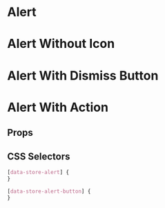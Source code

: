 

# Alert

<Canvas>
  <Story id="molecules-alert--alert" />
</Canvas>

# Alert Without Icon

<Canvas>
  <Story id="molecules-alert--alert-without-icon" />
</Canvas>

# Alert With Dismiss Button

<Canvas>
  <Story id="molecules-alert--alert-with-dismiss-button" />
</Canvas>

# Alert With Action

<Canvas>
  <Story id="molecules-alert--alert-with-action" />
</Canvas>

## Props

<ArgsTable of={Alert} />

## CSS Selectors

```css
[data-store-alert] {
}

[data-store-alert-button] {
}
```
